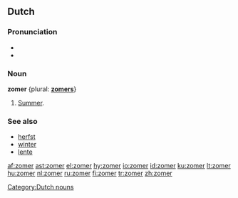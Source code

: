 ==Dutch==
===Pronunciation===
* {{SAMPA|/zo:m@R/}}
* {{audio|Nl-zomer.ogg|audio}}

===Noun===
'''zomer''' {plural: '''[[zomers]]'''}
#[[summer|Summer]].

===See also===
* [[herfst]]
* [[winter#Dutch|winter]]
* [[lente#Dutch|lente]]

[[Category:Dutch nouns]]

[[af:zomer]]
[[ast:zomer]]
[[el:zomer]]
[[hy:zomer]]
[[io:zomer]]
[[id:zomer]]
[[ku:zomer]]
[[lt:zomer]]
[[hu:zomer]]
[[nl:zomer]]
[[ru:zomer]]
[[fi:zomer]]
[[tr:zomer]]
[[zh:zomer]]